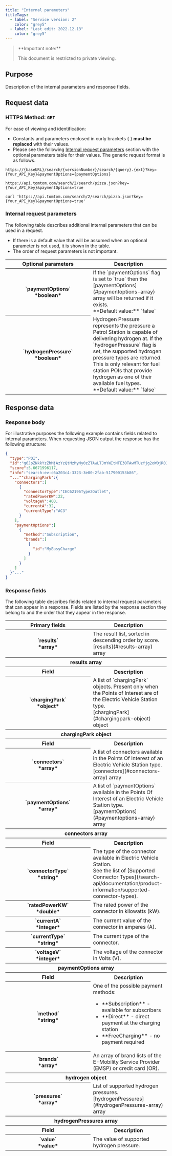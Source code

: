 ```yaml
---
title: "Internal parameters"
titleTags:
  - label: "Service version: 2"
    color: "grey5"
  - label: "Last edit: 2022.12.13"
    color: "grey5"
---
```


<Blockquote type="announcement" hasIcon>
   **Important note:**<br />
  <p>This document is restricted to private viewing.</p>
</Blockquote>

## Purpose

Description of the internal parameters and response fields.

## Request data

### HTTPS Method: `GET`

For ease of viewing and identification:

- Constants and parameters enclosed in curly brackets &#123; &#125; **must be replaced** with their values.
- Please see the following [Internal request parameters](#internal-request-parameters) section with the optional parameters table for their values. The generic request format is as follows.

```shell [type=get] [title=URL request format]
https://{baseURL}/search/{versionNumber}/search/{query}.{ext}?key={Your_API_Key}&paymentOptions={paymentOptions}
```

```shell [type=get] [title=URL request example]
https://api.tomtom.com/search/2/search/pizza.json?key={Your_API_Key}&paymentOptions=true
```

```shell [type=get] [title=curl command request example]
curl 'https://api.tomtom.com/search/2/search/pizza.json?key={Your_API_Key}&paymentOptions=true'
```

### Internal request parameters

The following table describes additional internal parameters that can be used in a request.

- If there is a default value that will be assumed when an optional parameter is not used, it is shown in the table.
- The order of request parameters is not important.

<table>
  <thead>
    <tr>
      <th scope="col" style={{ fontSize: '1em' }} width="250px;">Optional parameters</th>
      <th scope="col" style={{ fontSize: '1em' }}>Description</th>
    </tr>
  </thead>
  <tbody>
    <tr>
      <th>
         `paymentOptions`  <br />
         *boolean*
      </th>
      <td>
        If the  `paymentOptions`  flag is set to  `true`  then
        the
         [paymentOptions](#paymentoptions-array)
        array will be returned if it exists. <br />
         **Default value:**   `false`
      </td>
    </tr>
    <tr>
      <th>
         `hydrogenPressure`<br />
         *boolean*
      </th>
      <td>
        Hydrogen Pressure represents the pressure a Petrol Station is capable of
        delivering hydrogen at. If the  `hydrogenPressure`  flag is
        set, the supported hydrogen pressure types are returned. This is only
        relevant for fuel station POIs that provide hydrogen as one of their
        available fuel types. <br />
         **Default value:**   `false`
      </td>
    </tr>
  </tbody>
</table>

## Response data

### Response body

For illustrative purposes the following example contains fields related to internal parameters. When requesting JSON output the response has the following structure:

```json [title=Response body - JSON]
{
  "type":"POI",
  "id":"g6JpZNkkYzZhMjAzYzQtMzMyMy0zZTAwLTJmYWItNTE3OTAwMTUzYjg2oWOjR0JSoXanVW5pZmllZA==",
  "score":5.6671996117,
  "info":"search:ev:c6a203c4-3323-3e00-2fab-517900153b86",
  "...""chargingPark":{
    "connectors":[
      {
        "connectorType":"IEC62196Type2Outlet",
        "ratedPowerKW":22,
        "voltageV":400,
        "currentA":32,
        "currentType":"AC3"
      }
    ],
    "paymentOptions":[
      {
        "method":"Subscription",
        "brands":[
          {
            "id":"MyEasyCharge"
          }
        ]
      }
    ]
  }"..."
}
```

### Response fields

The following table describes fields related to internal request parameters that can appear in a response. Fields are listed by the response section they belong to and the order that they appear in the response.

<table>
  <thead>
    <tr>
      <th scope="col" style={{ fontSize: '1em' }} width="250px;">Primary&nbsp;fields</th>
      <th scope="col" style={{ fontSize: '1em' }}>Description</th>
    </tr>
  </thead>
  <tbody>
    <tr>
      <th>
         `results`  <br />
         *array*
      </th>
      <td>
        The result list, sorted in descending order by score. <br />
         [results](#results-array)  array
      </td>
    </tr>
    <tr>
      <th colspan="2" style={{ fontSize: '1em' }}>results array</th>
    </tr>
    <tr>
      <th>Field</th>
      <th>Description</th>
    </tr>
    <tr>
      <th>
         `chargingPark`  <br />
         *object*
      </th>
      <td>
        A list of  `chargingPark`  objects. Present only when the
        Points of Interest are of the Electric Vehicle Station type. <br />
         [chargingPark](#chargingpark-object)  object
      </td>
    </tr>
    <tr>
      <th colspan="2" style={{ fontSize: '1em' }}>chargingPark object</th>
    </tr>
    <tr>
      <th>Field</th>
      <th>Description</th>
    </tr>
    <tr>
      <th>
         `connectors`  <br />
         *array*
      </th>
      <td>
        A list of connectors available in the Points Of Interest of an Electric
        Vehicle Station type. <br />
         [connectors](#connectors-array) array
      </td>
    </tr>
    <tr>
      <th>
         `paymentOptions`  <br />
         *array*
      </th>
      <td>
        A list of  `paymentOptions`  available in the Points Of
        Interest of an Electric Vehicle Station type. <br />
         [paymentOptions](#paymentoptions-array)  array
      </td>
    </tr>
    <tr>
      <th colspan="2" style={{ fontSize: '1em' }}>connectors array</th>
    </tr>
    <tr>
      <th>Field</th>
      <th>Description</th>
    </tr>
    <tr>
      <th>
         `connectorType`  <br />
         *string*
      </th>
      <td>
        The type of the connector available in Electric Vehicle Station. <br />
        See the list of  [Supported Connector Types](/search-api/documentation/product-information/supported-connector-types).
      </td>
    </tr>
    <tr>
      <th>
         `ratedPowerKW`  <br />
         *double*
      </th>
      <td>The rated power of the connector in kilowatts (kW).</td>
    </tr>
    <tr>
      <th>
         `currentA`  <br />
         *integer*
      </th>
      <td>The current value of the connector in amperes (A).</td>
    </tr>
    <tr>
      <th>
         `currentType`  <br />
         *string*
      </th>
      <td>The current type of the connector.</td>
    </tr>
    <tr>
      <th>
         `voltageV`  <br />
         *integer*
      </th>
      <td>The voltage of the connector in Volts (V).</td>
    </tr>
    <tr>
      <th id="paymentoptions-array" colspan="2" style={{ fontSize: '1em' }}>paymentOptions array</th>
    </tr>
    <tr>
      <th>Field</th>
      <th>Description</th>
    </tr>
    <tr>
      <th>
         `method`  <br />
         *string*
      </th>
      <td>
        One of the possible payment methods:<br />
        <ul>
          <li>
             **Subscription**  - available for subscribers
          </li>
          <li>
             **Direct**  - direct payment at the charging station
          </li>
          <li>
             **FreeCharging**  - no payment required
          </li>
        </ul>
      </td>
    </tr>
    <tr>
      <th>
         `brands`  <br />
         *array*
      </th>
      <td>
        An array of brand lists of the E-Mobility Service Provider (EMSP) or
        credit card (OR).
      </td>
    </tr>
    <tr>
      <th colspan="2" id="hydrogen-object" style={{ fontSize: '1em' }}>hydrogen object</th>
    </tr>
    <tr>
      <th>
         `pressures`<br />
         *array*
      </th>
      <td>
        List of supported hydrogen pressures.<br />
         [hydrogenPressures](#hydrogenPressures-array)
        array
      </td>
    </tr>
    <tr>
      <th colspan="2" id="hydrogenPressures-array" style={{ fontSize: '1em' }}>hydrogenPressures array</th>
    </tr>
    <tr>
      <th>Field</th>
      <th>Description</th>
    </tr>
    <tr>
      <th>
         `value`<br />
         *value*
      </th>
      <td>The value of supported hydrogen pressure.</td>
    </tr>
  </tbody>
</table>